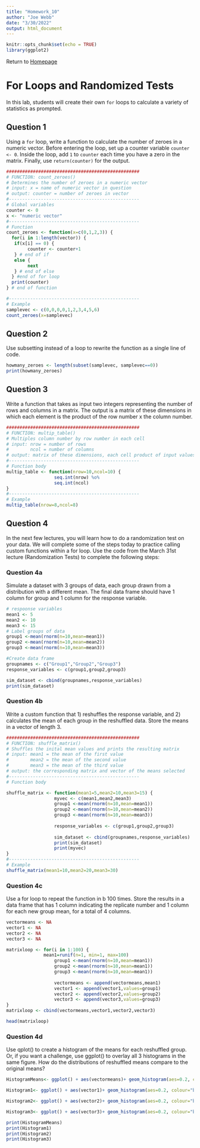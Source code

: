 ```yaml
---
title: "Homework_10"
author: "Joe Webb"
date: "3/30/2022"
output: html_document
---
```


```r
knitr::opts_chunk$set(echo = TRUE)
library(ggplot2)
```

Return to [Homepage](index.html)

# For Loops and Randomized Tests
In this lab, students will create their own `for` loops to calculate a variety of statistics as prompted.

## Question 1
Using a `for` loop, write a function to calculate the number of zeroes in a numeric vector. Before entering the loop, set up a counter variable `counter <- 0`. Inside the loop, add `1` to `counter` each time you have a zero in the matrix. Finally, use `return(counter)` for the output.

```r
##################################################
# FUNCTION: count_zeroes()
# Determines the number of zeroes in a numeric vector
# input: x = name of numeric vector in question
# output: counter = number of zeroes in vector
#------------------------------------------------- 
# Global variables
counter <- 0
x <- "numeric vector"
#------------------------------------------------- 
# Function
count_zeroes <- function(x=c(0,1,2,3)) {
  for(i in 1:length(vector)) {
   if(x[i] == 0) {
        counter <- counter+1
   } # end of if
   else {
        next
   } # end of else
  } #end of for loop
  print(counter)
} # end of function

#-------------------------------------------------
# Example
samplevec <- c(0,0,0,0,1,2,3,4,5,6)
count_zeroes(x=samplevec)
```

## Question 2
Use subsetting instead of a loop to rewrite the function as a single line of code.

```r
howmany_zeroes <- length(subset(samplevec, samplevec==0))
print(howmany_zeroes)
```

## Question 3
Write a function that takes as input two integers representing the number of rows and columns in a matrix. The output is a matrix of these dimensions in which each element is the product of the row number x the column number.

```r
##################################################
# FUNCTION: multip_table()
# Multiples column number by row number in each cell
# input: nrow = number of rows
#        ncol = number of columns
# output: matrix of these dimensions, each cell product of input values
#------------------------------------------------- 
# Function body
multip_table <- function(nrow=10,ncol=10) {
                  seq.int(nrow) %o% 
                  seq.int(ncol)
}
#------------------------------------------------- 
# Example
multip_table(nrow=8,ncol=8)
```

## Question 4
In the next few lectures, you will learn how to do a randomization test on your data. We will complete some of the steps today to practice calling custom functions within a for loop. Use the code from the March 31st lecture (Randomization Tests) to complete the following steps:

### Question 4a
Simulate a dataset with 3 groups of data, each group drawn from a distribution with a different mean. The final data frame should have 1 column for group and 1 column for the response variable.

```r
# respoonse variables
mean1 <- 5
mean2 <- 10
mean3 <- 15
# Label groups of data
group1 <-mean(rnorm(n=10,mean=mean1))
group2 <-mean(rnorm(n=10,mean=mean2))
group3 <-mean(rnorm(n=10,mean=mean3))

#Create data frame
groupnames <- c("Group1","Group2","Group3")
response_variables <- c(group1,group2,group3)

sim_dataset <- cbind(groupnames,response_variables)
print(sim_dataset)
```

### Question 4b
Write a custom function that 1) reshuffles the response variable, and 2) calculates the mean of each group in the reshuffled data. Store the means in a vector of length 3.

```r
##################################################
# FUNCTION: shuffle_matrix()
# Shuffles the inital mean values and prints the resulting matrix
# input: mean1 = the mean of the first value
#        mean2 = the mean of the second value
#        mean3 = the mean of the third value
# output: the corresponding matrix and vector of the means selected
#------------------------------------------------- 
# Function body

shuffle_matrix <- function(mean1=5,mean2=10,mean3=15) {
                  myvec <- c(mean1,mean2,mean3)
                  group1 <-mean(rnorm(n=10,mean=mean1))
                  group2 <-mean(rnorm(n=10,mean=mean2))
                  group3 <-mean(rnorm(n=10,mean=mean3))
                  
                  response_variables <- c(group1,group2,group3)
                  
                  sim_dataset <- cbind(groupnames,response_variables)
                  print(sim_dataset)
                  print(myvec)
}
#------------------------------------------------- 
# Example
shuffle_matrix(mean1=10,mean2=20,mean3=30)
```

### Question 4c
Use a for loop to repeat the function in b 100 times. Store the results in a data frame that has 1 column indicating the replicate number and 1 column for each new group mean, for a total of 4 columns.

```r
vectormeans <- NA
vector1 <- NA
vector2 <- NA
vector3 <- NA

matrixloop <- for(i in 1:100) {
              mean1=runif(n=1, min=1, max=100)
                  group1 <-mean(rnorm(n=10,mean=mean1))
                  group2 <-mean(rnorm(n=10,mean=mean1))
                  group3 <-mean(rnorm(n=10,mean=mean1))
              
                  vectormeans <- append(vectormeans,mean1)
                  vector1 <- append(vector1,values=group1)
                  vector2 <- append(vector2,values=group2)
                  vector3 <- append(vector3,values=group3)
}
matrixloop <- cbind(vectormeans,vector1,vector2,vector3)

head(matrixloop)
```

### Question 4d
Use qplot() to create a histogram of the means for each reshuffled group. Or, if you want a challenge, use ggplot() to overlay all 3 histograms in the same figure. How do the distributions of reshuffled means compare to the original means?

```r
HistogramMeans<- ggplot() + aes(vectormeans)+ geom_histogram(aes=0.2, colour="black", fill="lightblue")

Histogram1<- ggplot() + aes(vector1)+ geom_histogram(aes=0.2, colour="black", fill="limegreen")

Histogram2<- ggplot() + aes(vector2)+ geom_histogram(aes=0.2, colour="black", fill="navyblue")

Histogram3<- ggplot() + aes(vector3)+ geom_histogram(aes=0.2, colour="black", fill="purple")

print(HistogramMeans)
print(Histogram1)
print(Histogram2)
print(Histogram3)
```



